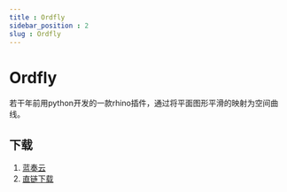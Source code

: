 ```yaml
---
title : Ordfly
sidebar_position : 2
slug : Ordfly
---
```

# Ordfly

若干年前用python开发的一款rhino插件，通过将平面图形平滑的映射为空间曲线。

## 下载

1. [蓝奏云](https://wwvf.lanzv.com/iahTa1mcbcnc)
1. [直链下载](/res/files/ordfly2.0.1.5.zip)
